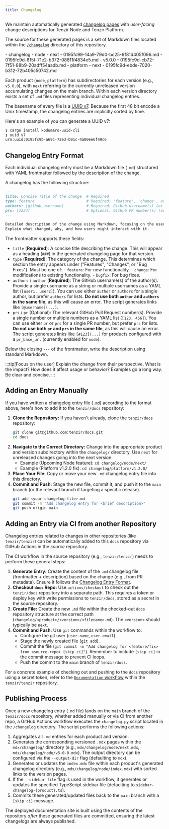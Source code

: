 ```yaml
---
title: Changelog
---
```


We maintain automatically generated [changelog pages](/changelog/) with
*user-facing* change descriptions for Tenzir Node and Tenzir Platform.

The source for these generated pages is a set of Markdown files located within
the [`/changelog`](https://github.com/tenzir/docs/tree/main/changelog)
directory of this repository.


<FileTree>
- changelog
  - node
    - next
      - 0195fc99-14a9-79d0-bc25-9f81d405f096.md
      - 0195fc9d-815f-71e2-b372-08811f4834e5.md
    - v5.0.0
      - 0195fc9d-cb72-7f51-88b9-20adff54aadb.md
  - platform
    - next
      - 0195fc9d-ebde-7020-b312-72b405c50742.md
</FileTree>

Each product (`node`, `platform`) has subdirectories for each version (e.g.,
`v5.0.0`), with `next` referring to the currently unreleased version
accumulating changes on the main branch. Within each version directory exists a
set of `.md` files representing individual changelog entries.

The basename of every file is a [UUID v7][uuidv7]. Because the first 48 bit
encode a Unix timestamp, the changelog entries are implicitly sorted by time.

[uuidv7]: https://en.wikipedia.org/wiki/Universally_unique_identifier#Version_7_(timestamp_and_random)

Here's an example of you can generate a UUID v7:

```sh
❯ cargo install kodumaro-uuid-cli
❯ uuid v7
urn:uuid:0195fc9b-a69c-72e3-b91c-4a00ee6f49c6
```

## Changelog Entry Format

Each individual changelog entry must be a Markdown file (`.md`) structured with
YAML frontmatter followed by the description of the change.

A changelog has the following structure:

```markdown
---
title: Concise Title of the Change  # Required
type: feature                       # Required: 'feature', 'change', or 'bugfix'
authors: [github_username]          # Required: GitHub username(s) (or use 'author')
prs: [1234]                         # Optional: GitHub PR number(s) (or use 'pr')
---

Detailed description of the change using Markdown, focusing on the user impact.
Explain what changed, why, and how users might interact with it.
```

The frontmatter supports these fields:

- `title` (**Required**): A concise title describing the change. This will
    appear as a heading (`###`) in the generated changelog page for that
    version.
- `type` (**Required**): The category of the change. This determines which
    section the entry appears under ("Features", "Changes", or "Bug Fixes").
    Must be one of:
       - `feature`: For new functionality.
       - `change`: For modifications to existing functionality.
       - `bugfix`: For bug fixes.
- `authors` / `author` (**Required**): The GitHub username(s) of the
    author(s). Provide a single username as a string or multiple usernames as a
    YAML list (`[user1, user2]`). You can use either `author` or `authors` for
    a single author, but prefer `authors` for lists. **Do not use both `author`
    and `authors` in the same file**, as this will cause an error. The script
    generates links like `[@username](...)`.
- `prs` / `pr` (Optional): The relevant GitHub Pull Request number(s). Provide
    a single number or multiple numbers as a YAML list (`[123, 456]`). You can
    use either `pr` or `prs` for a single PR number, but prefer `prs` for
    lists. **Do not use both `pr` and `prs` in the same file**, as this will
    cause an error. The script generates links like `[#123](...)` for products
    configured with a `pr_base_url` (currently enabled for `node`).

Below the closing `---` of the frontmatter, write the description using standard
Markdown.

:::tip[Focus on the user]
Explain the change from their perspective. What is the impact? How does it
affect usage or behavior? Examples go a long way. Be clear and concise.
:::

## Adding an Entry Manually

If you have written a changelog entry file (`.md`) according to the format
above, here's how to add it to the `tenzir/docs` repository:


<Steps>

1. **Clone the Repository:** If you haven't already, clone the `tenzir/docs`
   repository:
   ```bash
   git clone git@github.com:tenzir/docs.git
   cd docs
   ```
2. **Navigate to the Correct Directory:** Change into the appropriate product and
   version subdirectory within the `changelog/` directory. Use `next` for
   unreleased changes going into the next version.
    - Example (Upcoming Node feature): `cd changelog/node/next/`
    - Example (Platform v1.2.0 fix): `cd changelog/platform/v1.2.0/`
3. **Place Your File:** Copy or move your new `.md` changelog entry file into
   this directory.
4. **Commit and Push:** Stage the new file, commit it, and push it to the `main`
   branch (or the relevant branch if targeting a specific release).
    ```bash
    git add <your-changelog-file>.md
    git commit -m "Add changelog entry for <brief description>"
    git push origin main
    ```

</Steps>

## Adding an Entry via CI from another Repository

Changelog entries related to changes in other repositories (like
`tenzir/tenzir`) can be automatically added to this `docs` repository via GitHub
Actions in the *source* repository.

The CI workflow in the source repository (e.g., `tenzir/tenzir`) needs to
perform these general steps:

<Steps>

1. **Generate Entry:** Create the content of the `.md` changelog file
   (frontmatter + description) based on the change (e.g., from PR metadata).
   Ensure it follows the [Changelog Entry Format](#changelog-entry-format).
2. **Checkout `docs` Repo:** Use `actions/checkout` to check out the
   `tenzir/docs` repository into a separate path. This requires a token or
   deploy key with write permissions to `tenzir/docs`, stored as a secret in the
   source repository.
3. **Create File:** Create the new `.md` file within the checked-out `docs`
   repository structure at the correct path
   (`changelog/<product>/<version>/<filename>.md`). The `<version>` should
   typically be `next`.
4. **Commit and Push:** Use `git` commands within the workflow to:
    - Configure the git user (`user.name`, `user.email`).
    - Stage the newly created file (`git add`).
    - Commit the file (`git commit -m "Add changelog for <feature/fix> from <source-repo> [skip ci]"`).
      Remember to include `[skip ci]` in the commit message to prevent CI loops.
    - Push the commit to the `main` branch of `tenzir/docs`.

</Steps>

For a concrete example of checking out and pushing to the `docs` repository
using a secret token, refer to the [`Documentation`
workflow](https://github.com/tenzir/tenzir/blob/main/.github/workflows/documentation.yaml)
within the `tenzir/tenzir` repository.

## Publishing Process

Once a new changelog entry (`.md` file) lands on the `main` branch of the
`tenzir/docs` repository, whether added manually or via CI from another repo, a
GitHub Actions workflow  executes the `changelog.py` script located in the
`/changelog` directory. The script performs the following actions:

<Steps>

1. Aggregates all `.md` entries for each product and version.
2. Generates the corresponding versioned `.mdx` pages within the
   `mdx/changelog/` directory (e.g., `mdx/changelog/node/next.mdx`,
   `mdx/changelog/node/v5-0-0.mdx`). The output directory can be configured via
   the `--output-dir` flag (defaulting to `mdx`).
3. Generates or updates the `index.mdx` file within each product's generated
   changelog directory (e.g., `mdx/changelog/node/index.mdx`) with sorted
   links to the version pages.
4. If the `--sidebar-file` flag is used in the workflow, it generates or
   updates the specified TypeScript sidebar file (defaulting to
   `sidebar-changelog-{product}.ts`).
5. Commits these generated/updated files back to the `main` branch with a
   `[skip ci]` message.

</Steps>

The deployed documentation site is built using the contents of the repository
*after* these generated files are committed, ensuring the latest changelogs are
always published.
